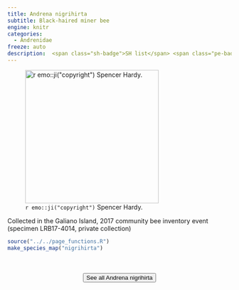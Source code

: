 ```yaml
---
title: Andrena nigrihirta
subtitle: Black-haired miner bee
engine: knitr
categories:
  - Andrenidae
freeze: auto
description:  <span class="sh-badge">SH list</span> <span class="pe-badge">PM Evidence</span> <span class="gali-badge">Galiano</span>
---
```

![`r emo::ji("copyright")` Spencer Hardy.](https://inaturalist-open-data.s3.amazonaws.com/photos/128937917/large.jpeg){height=300}

Collected in the Galiano Island, 2017 community bee inventory event (specimen LRB17-4014, private collection)



```r
source("../../page_functions.R")
make_species_map("nigrihirta")
```
<br><br>
<center>


<a href="https://www.zoology.ubc.ca/entomology/main/Hymenoptera/Andrenidae/Andrena%20nigrihirta.php"><button type="button" class="btn btn-secondary">See all Andrena nigrihirta <i class="fa-solid fa-arrow-up-right-from-square"></i> </button></a>
</center>
